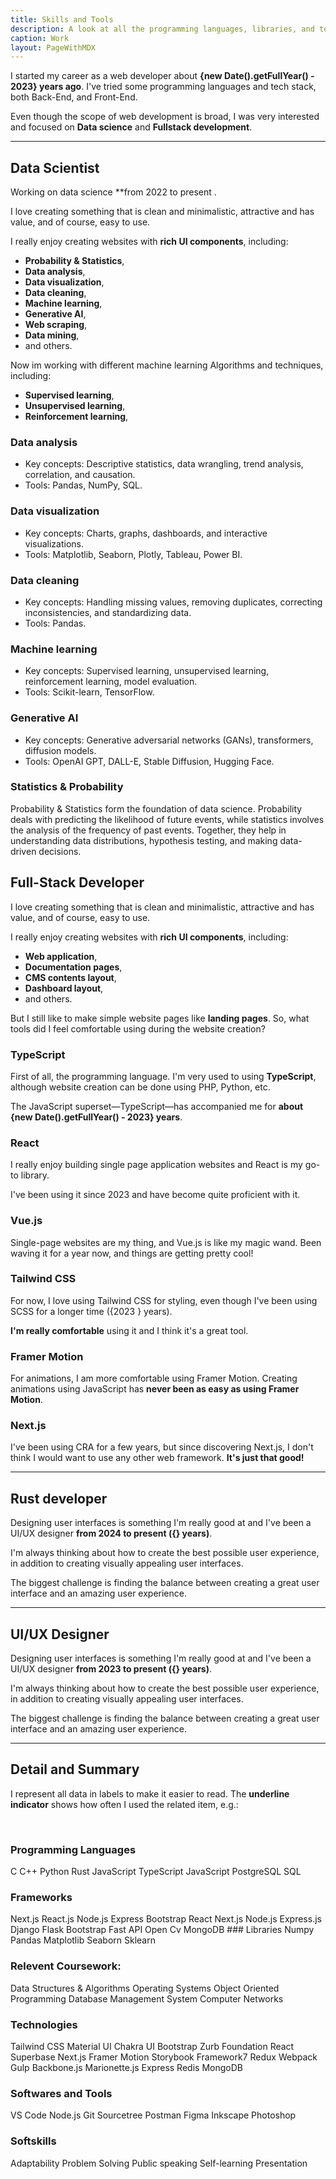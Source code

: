 ```yaml
---
title: Skills and Tools
description: A look at all the programming languages, libraries, and tools I've worked with.
caption: Work
layout: PageWithMDX
---
```



I started my career as a web developer about **{new Date().getFullYear() - 2023} years ago**. I've tried some programming languages and tech stack, both Back-End, and Front-End.

Even though the scope of web development is broad, I was very interested and focused on **Data science** and **Fullstack development**.

---

## Data Scientist

Working on data science \*\*from 2022 to present .

I love creating something that is clean and minimalistic, attractive and has value, and of course, easy to use.

I really enjoy creating websites with **rich UI components**, including:

- **Probability & Statistics**,
- **Data analysis**,
- **Data visualization**,
- **Data cleaning**,
- **Machine learning**,
- **Generative AI**,
- **Web scraping**,
- **Data mining**,
- and others.

Now im working with different machine learning Algorithms and techniques, including:

- **Supervised learning**,
- **Unsupervised learning**,
- **Reinforcement learning**,

### Data analysis

- Key concepts: Descriptive statistics, data wrangling, trend analysis, correlation, and causation.
- Tools: Pandas, NumPy, SQL.

### Data visualization

- Key concepts: Charts, graphs, dashboards, and interactive visualizations.
- Tools: Matplotlib, Seaborn, Plotly, Tableau, Power BI.

### Data cleaning

- Key concepts: Handling missing values, removing duplicates, correcting inconsistencies, and standardizing data.
- Tools: Pandas.

### Machine learning

- Key concepts: Supervised learning, unsupervised learning, reinforcement learning, model evaluation.
- Tools: Scikit-learn, TensorFlow.

### Generative AI

- Key concepts: Generative adversarial networks (GANs), transformers, diffusion models.
- Tools: OpenAI GPT, DALL-E, Stable Diffusion, Hugging Face.

### Statistics & Probability

Probability & Statistics form the foundation of data science. Probability deals with predicting the likelihood of future events, while statistics involves the analysis of the frequency of past events. Together, they help in understanding data distributions, hypothesis testing, and making data-driven decisions.

## Full-Stack Developer

I love creating something that is clean and minimalistic, attractive and has value, and of course, easy to use.

I really enjoy creating websites with **rich UI components**, including:

- **Web application**,
- **Documentation pages**,
- **CMS contents layout**,
- **Dashboard layout**,
- and others.

But I still like to make simple website pages like **landing pages**. So, what tools did I feel comfortable using during the website creation?

### TypeScript

First of all, the programming language. I'm very used to using **TypeScript**, although website creation can be done using PHP, Python, etc.

The JavaScript superset—TypeScript—has accompanied me for **about {new Date().getFullYear() - 2023} years**.

### React

I really enjoy building single page application websites and React is my go-to library.

I've been using it since 2023 and have become quite proficient with it.

### Vue.js

Single-page websites are my thing, and Vue.js is like my magic wand. Been waving it for a year now, and things are getting pretty cool!

### Tailwind CSS

For now, I love using Tailwind CSS for styling, even though I've been using SCSS for a longer time ({2023 } years).

**I'm really comfortable** using it and I think it's a great tool.

### Framer Motion

For animations, I am more comfortable using Framer Motion. Creating animations using JavaScript has **never been as easy as using Framer Motion**.

### Next.js

I've been using CRA for a few years, but since discovering Next.js, I don't think I would want to use any other web framework. **It's just that good!**

---

## Rust developer

Designing user interfaces is something I'm really good at and I've been a UI/UX designer **from 2024 to present ({} years)**.

I'm always thinking about how to create the best possible user experience, in addition to creating visually appealing user interfaces.

The biggest challenge is finding the balance between creating a great user interface and an amazing user experience.

---

## UI/UX Designer

Designing user interfaces is something I'm really good at and I've been a UI/UX designer **from 2023 to present ({} years)**.

I'm always thinking about how to create the best possible user experience, in addition to creating visually appealing user interfaces.

The biggest challenge is finding the balance between creating a great user interface and an amazing user experience.

---

## Detail and Summary

I represent all data in labels to make it easier to read. The **underline indicator** shows how often I used the related item, e.g.:

<br />

### Programming Languages

<VStack spacing={12}>
  <HStack spacing={8}>
    <Label indicator={100}>C</Label>
    <Label indicator={100}>C++</Label>
    <Label indicator={100}>Python</Label>
    <Label indicator={100}>Rust</Label>
    <Label indicator={100}>JavaScript</Label>
  </HStack>
  <HStack spacing={8}>
    <Label indicator={100}>TypeScript</Label>
    <Label indicator={100}>JavaScript</Label>
    <Label indicator={100}>PostgreSQL</Label>
    <Label indicator={100}>SQL</Label>
  </HStack>
</VStack>

### Frameworks

<VStack spacing={12}>
  <HStack spacing={8}>
    <Label indicator={100}>Next.js</Label>
    <Label indicator={75}>React.js</Label>
    <Label indicator={50}>Node.js</Label>
    <Label indicator={50}>Express</Label>
    <Label indicator={50}>Bootstrap</Label>
  </HStack>
  <HStack spacing={8}>
    <Label indicator={90}>React</Label>
    <Label indicator={50}>Next.js</Label>
    <Label indicator={50}>Node.js</Label>
    <Label indicator={50}>Express.js </Label>
    <Label indicator={50}>Django</Label>
    <Label indicator={50}>Flask </Label>

  </HStack>
  <HStack spacing={8}>
    <Label indicator={50}>Bootstrap</Label>
    <Label indicator={50}>Fast API</Label>
     <Label indicator={50}>Open Cv</Label>
    <Label indicator={25}>MongoDB</Label>
  </HStack>
</VStack>
### Libraries

<VStack spacing={12}>
  <HStack spacing={8}>
    <Label indicator={100}>Numpy</Label>
    <Label indicator={100}>Pandas</Label>
    <Label indicator={100}>Matplotlib</Label>
    <Label indicator={25}>Seaborn </Label>
    <Label indicator={25}>Sklearn</Label>
  </HStack>
</VStack>

### Relevent Coursework:

<VStack spacing={12}>
  <HStack spacing={8}>
    <Label indicator={100}>Data Structures & Algorithms</Label>
    <Label indicator={75}>Operating Systems</Label>
    <Label indicator={50}>Object Oriented Programming</Label>
    <Label indicator={50}>Database Management System</Label>
    <Label indicator={50}>Computer Networks</Label>
  </HStack>

</VStack>

### Technologies

<VStack spacing={12}>
  <HStack spacing={8}>
    <Label indicator={100}>Tailwind CSS</Label>
    <Label indicator={75}>Material UI</Label>
    <Label indicator={50}>Chakra UI</Label>
    <Label indicator={50}>Bootstrap</Label>
    <Label indicator={50}>Zurb Foundation</Label>
  </HStack>
  <HStack spacing={8}>
    <Label indicator={90}>React</Label>
    <Label indicator={90}>Superbase</Label>
    <Label indicator={50}>Next.js</Label>
    <Label indicator={50}>Framer Motion</Label>
    <Label indicator={50}>Storybook</Label>
    <Label indicator={50}>Framework7</Label>
    <Label indicator={25}>Redux</Label>
    <Label indicator={25}>Webpack</Label>
    <Label indicator={25}>Gulp</Label>
    <Label indicator={25}>Backbone.js</Label>
    <Label indicator={25}>Marionette.js</Label>
  </HStack>
  <HStack spacing={8}>
    <Label indicator={25}>Express</Label>
    <Label indicator={25}>Redis</Label>
    <Label indicator={25}>MongoDB</Label>
  </HStack>
</VStack>

### Softwares and Tools

<VStack spacing={12}>
  <HStack spacing={8}>
    <Label indicator={100}>VS Code</Label>
    <Label indicator={100}>Node.js</Label>
    <Label indicator={100}>Git</Label>
    <Label indicator={25}>Sourcetree</Label>
    <Label indicator={25}>Postman</Label>
  </HStack>
  <HStack spacing={8}>
    <Label indicator={100}>Figma</Label>
    <Label indicator={50}>Inkscape</Label>
    <Label indicator={50}>Photoshop</Label>
  </HStack>
</VStack>

### Softskills

<VStack spacing={12}>
  <HStack spacing={8}>
    <Label indicator={25}>Adaptability</Label>
    <Label indicator={100}>Problem Solving</Label>
    <Label indicator={25}> Public speaking</Label>
    <Label indicator={100}>Self-learning</Label>
    <Label indicator={100}>Presentation</Label>
  </HStack>
</VStack>
